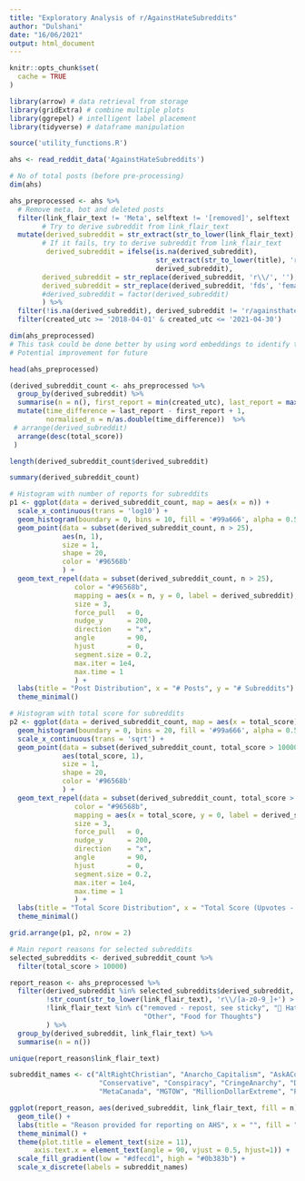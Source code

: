 ```yaml
---
title: "Exploratory Analysis of r/AgainstHateSubreddits"
author: "Dulshani"
date: "16/06/2021"
output: html_document
---
```


```r
knitr::opts_chunk$set(
  cache = TRUE
)

library(arrow) # data retrieval from storage
library(gridExtra) # combine multiple plots
library(ggrepel) # intelligent label placement
library(tidyverse) # dataframe manipulation

source('utility_functions.R')
```


```r
ahs <- read_reddit_data('AgainstHateSubreddits')
```

```r
# No of total posts (before pre-processing)
dim(ahs)
```

```r
ahs_preprocessed <- ahs %>%
  # Remove meta, bot and deleted posts
  filter(link_flair_text != 'Meta', selftext != '[removed]', selftext != '[deleted]', author != 'AutoModerator') %>% 
        # Try to derive subreddit from link_flair_text
  mutate(derived_subreddit = str_extract(str_to_lower(link_flair_text), 'r\\/[a-z0-9_]+'), 
        # If it fails, try to derive subreddit from link_flair_text
         derived_subreddit = ifelse(is.na(derived_subreddit), 
                                    str_extract(str_to_lower(title), 'r\\/[a-z0-9_]+'), 
                                    derived_subreddit),
        derived_subreddit = str_replace(derived_subreddit, 'r\\/', ''),
        derived_subreddit = str_replace(derived_subreddit, 'fds', 'femaledatingstrategy')
        #derived_subreddit = factor(derived_subreddit)
        ) %>%
  filter(!is.na(derived_subreddit), derived_subreddit != 'r/againsthatesubreddits') %>% # Remove posts with no derived subreddits
  filter(created_utc >= '2018-04-01' & created_utc <= '2021-04-30')

dim(ahs_preprocessed)
# This task could be done better by using word embeddings to identify the pattern, rather than by using regex.
# Potential improvement for future 
```


```r
head(ahs_preprocessed)
```

```r
(derived_subreddit_count <- ahs_preprocessed %>%
  group_by(derived_subreddit) %>%
  summarise(n = n(), first_report = min(created_utc), last_report = max(created_utc), total_score = sum(score)) %>%
  mutate(time_difference = last_report - first_report + 1,
         normalised_n = n/as.double(time_difference))  %>%
 # arrange(derived_subreddit)
  arrange(desc(total_score))
 )
```

```r
length(derived_subreddit_count$derived_subreddit)
```



```r
summary(derived_subreddit_count)
```



```r
# Histogram with number of reports for subreddits
p1 <- ggplot(data = derived_subreddit_count, map = aes(x = n)) +
  scale_x_continuous(trans = 'log10') +
  geom_histogram(boundary = 0, bins = 10, fill = '#99a666', alpha = 0.5) +
  geom_point(data = subset(derived_subreddit_count, n > 25), 
             aes(n, 1),
             size = 1, 
             shape = 20, 
             color = '#96568b'
             ) +
  geom_text_repel(data = subset(derived_subreddit_count, n > 25),
                color = "#96568b",
                mapping = aes(x = n, y = 0, label = derived_subreddit),
                size = 3,
                force_pull   = 0, 
                nudge_y      = 200,
                direction    = "x",
                angle        = 90,
                hjust        = 0,
                segment.size = 0.2,
                max.iter = 1e4, 
                max.time = 1
                ) +
  labs(title = "Post Distribution", x = "# Posts", y = "# Subreddits") +
  theme_minimal()
```

```r
# Histogram with total score for subreddits
p2 <- ggplot(data = derived_subreddit_count, map = aes(x = total_score)) +
  geom_histogram(boundary = 0, bins = 20, fill = '#99a666', alpha = 0.5) +
  scale_x_continuous(trans = 'sqrt') +
  geom_point(data = subset(derived_subreddit_count, total_score > 10000), 
             aes(total_score, 1),
             size = 1, 
             shape = 20, 
             color = '#96568b'
             ) +
  geom_text_repel(data = subset(derived_subreddit_count, total_score > 10000),
                color = "#96568b",
                mapping = aes(x = total_score, y = 0, label = derived_subreddit),
                size = 3,
                force_pull   = 0, 
                nudge_y      = 200,
                direction    = "x",
                angle        = 90,
                hjust        = 0,
                segment.size = 0.2,
                max.iter = 1e4, 
                max.time = 1
                ) +
  labs(title = "Total Score Distribution", x = "Total Score (Upvotes - Downvotes) across all Reports", y = "# Subreddits") +
  theme_minimal()
```

```r
grid.arrange(p1, p2, nrow = 2)
```




```r
# Main report reasons for selected subreddits
selected_subreddits <- derived_subreddit_count %>%
  filter(total_score > 10000)

report_reason <- ahs_preprocessed %>%
  filter(derived_subreddit %in% selected_subreddits$derived_subreddit,
         !str_count(str_to_lower(link_flair_text), 'r\\/[a-z0-9_]+') > 0,
         !link_flair_text %in% c("removed - repost, see sticky", "🦀 Hate Sub Banned 🦀", "SPLC REPORT", "removed", "Brigaded by Unpopular Opinion.", "", "🚨 Ban Evasion Sub 🚨",
                                 "Other", "Food for Thoughts")
         ) %>%
  group_by(derived_subreddit, link_flair_text) %>%
  summarise(n = n()) 

unique(report_reason$link_flair_text)
```
```r
subreddit_names <- c("AltRightChristian", "Anarcho_Capitalism", "AskAConservative", "AverageRedditor", "Chodi", 
                      "Conservative", "Conspiracy", "CringeAnarchy", "DonaldTrump",  "FemaleDatingStrategy", "GenderCritical", 
                      "MetaCanada", "MGTOW", "MillionDollarExtreme", "ProtectAndServe", "The_Donald", "Tucker_Carlson","UnpopularOpinion")

ggplot(report_reason, aes(derived_subreddit, link_flair_text, fill = n)) + 
  geom_tile() +
  labs(title = "Reason provided for reporting on AHS", x = "", fill = "# Reports", y ="") +
  theme_minimal() +
  theme(plot.title = element_text(size = 11),
      axis.text.x = element_text(angle = 90, vjust = 0.5, hjust=1)) +
  scale_fill_gradient(low = "#dfecd1", high = "#0b383b") +
  scale_x_discrete(labels = subreddit_names)
```

